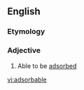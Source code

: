 ==English==

===Etymology===
{{derv|en|adsorb}} {{suffix||able}}

===Adjective===
{{en-adj}}
# Able to be [[adsorbed]]

[[vi:adsorbable]]